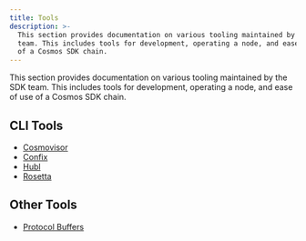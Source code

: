 ```yaml
---
title: Tools
description: >-
  This section provides documentation on various tooling maintained by the SDK
  team. This includes tools for development, operating a node, and ease of use
  of a Cosmos SDK chain.
---
```


This section provides documentation on various tooling maintained by the SDK team.
This includes tools for development, operating a node, and ease of use of a Cosmos SDK chain.

## CLI Tools

* [Cosmovisor](/docs/sdk/v0.50/build/tooling/cosmovisor)
* [Confix](/docs/sdk/v0.50/build/tooling/confix)
* [Hubl](/docs/sdk/v0.50/hubl)
* [Rosetta](https://docs.cosmos.network/main/run-node/rosetta)

## Other Tools

* [Protocol Buffers](/docs/sdk/v0.50/build/tooling/protobuf)
